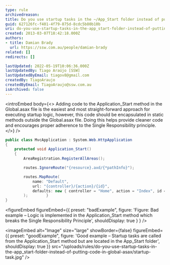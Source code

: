 ```yaml
---
type: rule
archivedreason:
title: Do you use startup tasks in the ~/App_Start folder instead of putting code in Global.asax?
guid: 627126fc-f401-4f79-875d-8cdc5b80b10b
uri: do-you-use-startup-tasks-in-the-app_start-folder-instead-of-putting-code-in-global-asax
created: 2013-03-07T18:42:18.000Z
authors:
- title: Damian Brady
  url: https://ssw.com.au/people/damian-brady
related: []
redirects: []

lastUpdated: 2022-05-19T10:06:36.000Z
lastUpdatedBy: Tiago Araújo [SSW]
lastUpdatedByEmail: tiagov8@gmail.com
createdBy: TiagoAraujo
createdByEmail: TiagoAraujo@ssw.com.au
isArchived: false
---
```


<introEmbed
  body={<>
Adding code to the Application\_Start method in the Global.asax file is the easiest and most straight-forward approach for executing startup logic, however, this code should be encapsulated in static methods outside the Global.asax file. Doing this helps provide cleaner code and encourages proper adherence to the Single Responsibility principle.
  </>}
/>
``` cs
public class MvcApplication : System.Web.HttpApplication
{
    protected void Application_Start()
    {
        AreaRegistration.RegisterAllAreas();

        routes.IgnoreRoute("{resource}.axd/{*pathInfo}");

        routes.MapRoute(
            name: "Default",
            url: "{controller}/{action}/{id}",
            defaults: new { controller = "Home", action = "Index", id = UrlParameter.Optional }
        );        }
}
```
<figureEmbed figureEmbed={{
  preset: "badExample",
  figure: 'Figure: Bad example – Logic is implemented in the Application\_Start method which breaks the Single Responsibility Principle',
  shouldDisplay: true
} } />


<imageEmbed
  alt="Image"
  size="large"
  showBorder={false}
  figureEmbed={{
    preset: "goodExample",
    figure: 'Good example – Startup tasks are called from the Application\_Start method but are located in the App\_Start folder',
    shouldDisplay: true
  }}
  src="/uploads/rules/do-you-use-startup-tasks-in-the-app_start-folder-instead-of-putting-code-in-global-asax/startup-task.jpg"
/>
